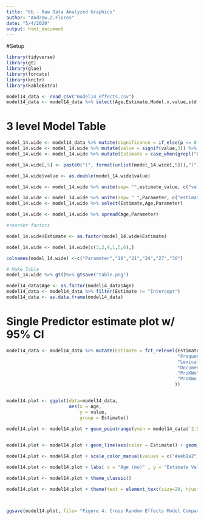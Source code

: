 ---
title: "6b.- Raw Data Analyzed Graphics"
author: "Andrew.Z.Flores"
date: "5/4/2020"
output: html_document
---
#Setup
```{r, libraries}
library(tidyverse)
library(gt)
library(glue)
library(forcats)
library(knitr)
library(kableExtra)
```

```{r}
model14_data <- read_csv("model14_effects.csv")
model14_data <- model14_data %>% select(Age,Estimate,Model.x,value,std.error,p,`2.5%`,`97.5%`)
```

# 3 level Model Table
```{r}
model_14.wide <- model14_data %>% mutate(significance = if_else(p <= 0.05,"*"," "))
model_14.wide <- model_14.wide %>% mutate(value = signif(value,3)) %>% mutate(std.error = signif(std.error,2))
model_14.wide <- model_14.wide %>% mutate(Estimate = case_when(grepl("Lexical_Diversity",Estimate)~"Lexical Diversity",grepl("Document_Diversity",Estimate)~"Document Diversity", grepl("ProKWo_Shuffle",Estimate)~"Pro-KWo Shuffle",grepl("ProKWo",Estimate)~"Pro-KWo",TRUE ~as.character(.$Estimate)))

model_14.wide[,5] <- paste0("(", format(unlist(model_14.wide[,5])),")")

model_14.wide$value <- as.double(model_14.wide$value)

model_14.wide <- model_14.wide %>% unite(sep= "",estimate_value, c("value","significance")) 

model_14.wide <- model_14.wide %>% unite(sep= " ",Parameter, c("estimate_value","std.error"))
model_14.wide <- model_14.wide %>% select(Estimate,Age,Parameter)

model_14.wide <- model_14.wide %>% spread(Age,Parameter)

#reorder factors

model_14.wide$Estimate <- as.factor(model_14.wide$Estimate)

model_14.wide <- model_14.wide[c(3,2,4,1,5,6),]

colnames(model_14.wide) <-c("Parameter","18","21","24","27","30")

# Make Table
model_14.wide %>% gt()%>% gtsave("table.png")
```

```{r}
model14_data$Age <- as.factor(model14_data$Age)
model14_data <- model14_data %>% filter(Estimate != "Intercept")
model14_data <- as.data.frame(model14_data)
```

# Single Predictor estimate plot w/ 95% CI
```{r}

model14_data <- model14_data %>% mutate(Estimate = fct_relevel(Estimate,
                                                               "Frequency",
                                                               "Lexical_Diversity",
                                                               "Document_Diversity",
                                                               "ProKWo",
                                                               "ProKWo_Shuffle"
                                                              ))


model14.plot <- ggplot(data=model14_data, 
                       aes(x = Age,
                           y = value, 
                           group = Estimate)) 

model14.plot <- model14.plot + geom_pointrange(ymin = model14_data$`2.5%` ,ymax= model14_data$`97.5%`)

  
model14.plot <- model14.plot + geom_line(aes(color = Estimate)) + geom_point(aes(color = Estimate))

model14.plot <- model14.plot + scale_color_manual(values = c("#eeb1a2","#02a699","#f45c51","#274dc6","#000000"), labels = c("Frequency", "Lexical Diversity", "Document Diversity", "Pro-KWo","Pro-KWo Shuffle"))

model14.plot <- model14.plot + labs( x = "Age (mo)" , y = "Estimate Value")     

model14.plot <- model14.plot + theme_classic() 

model14.plot <- model14.plot + theme(text = element_text(size=20, hjust = 0.5), legend.position = "right", legend.title = element_blank())



ggsave(model14.plot, file= "Figure 4. Cross Random Effects Model Comparison.jpeg", width = 14, height = 7)
```




